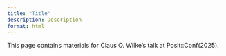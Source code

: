 ```yaml
---
title: "Title"
description: Description
format: html
---
```


This page contains materials for Claus O. Wilke's talk at Posit::Conf(2025).